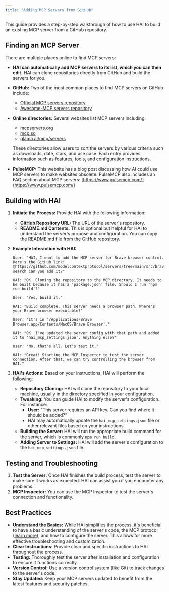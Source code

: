 ```yaml
---
title: "Adding MCP Servers from GitHub"
---
```


This guide provides a step-by-step walkthrough of how to use HAI to build an existing MCP server from a GitHub repository.

## **Finding an MCP Server**

There are multiple places online to find MCP servers:

-   **HAI can automatically add MCP servers to its list, which you can then edit.** HAI can clone repositories directly from GitHub and build the servers for you.
-   **GitHub:** Two of the most common places to find MCP servers on GitHub include:
    -   [Official MCP servers repository](https://github.com/modelcontextprotocol/servers)
    -   [Awesome-MCP servers repository](https://github.com/punkpeye/awesome-mcp-servers)
-   **Online directories:** Several websites list MCP servers including:

    -   [mcpservers.org](https://mcpservers.org/)
    -   [mcp.so](https://mcp.so/)
    -   [glama.ai/mcp/servers](https://glama.ai/mcp/servers)

    These directories allow users to sort the servers by various criteria such as downloads, date, stars, and use case. Each entry provides information such as features, tools, and configuration instructions.

-   **PulseMCP:** This website has a blog post discussing how AI could use MCP servers to make websites obsolete. PulseMCP also includes an FAQ section about MCP servers: [https://www.pulsemcp.com/](https://www.pulsemcp.com/)

## **Building with HAI**

1. **Initiate the Process:** Provide HAI with the following information:
    - **GitHub Repository URL:** The URL of the server's repository.
    - **README.md Contents:** This is optional but helpful for HAI to understand the server's purpose and configuration. You can copy the README.md file from the GitHub repository.
2. **Example Interaction with HAI:**

    ```
    User: "HAI, I want to add the MCP server for Brave browser control. Here's the GitHub link: @https://github.com/modelcontextprotocol/servers/tree/main/src/brave-search Can you add it?"

    HAI: "OK. Cloning the repository to the MCP directory. It needs to be built because it has a 'package.json' file. Should I run 'npm run build'?"

    User: "Yes, build it."

    HAI: "Build complete. This server needs a browser path. Where's your Brave browser executable?"

    User: "It's in '/Applications/Brave Browser.app/Contents/MacOS/Brave Browser'."

    HAI: "OK. I've updated the server config with that path and added it to 'hai_mcp_settings.json'. Anything else?"

    User: "No, that's all. Let's test it."

    HAI: "Great! Starting the MCP Inspector to test the server connection. After that, we can try controlling the browser from HAI."
    ```

3. **HAI's Actions:** Based on your instructions, HAI will perform the following:
    - **Repository Cloning:** HAI will clone the repository to your local machine, usually in the directory specified in your configuration.
    - **Tweaking:** You can guide HAI to modify the server's configuration. For instance:
        - **User:** "This server requires an API key. Can you find where it should be added?"
        - HAI may automatically update the `hai_mcp_settings.json` file or other relevant files based on your instructions.
    - **Building the Server:** HAI will run the appropriate build command for the server, which is commonly `npm run build`.
    - **Adding Server to Settings:** HAI will add the server's configuration to the `hai_mcp_settings.json` file.

## **Testing and Troubleshooting**

1. **Test the Server:** Once HAI finishes the build process, test the server to make sure it works as expected. HAI can assist you if you encounter any problems.
2. **MCP Inspector:** You can use the MCP Inspector to test the server's connection and functionality.

## **Best Practices**

-   **Understand the Basics:** While HAI simplifies the process, it's beneficial to have a basic understanding of the server's code, the MCP protocol ([learn more](/mcp/mcp-overview)), and how to configure the server. This allows for more effective troubleshooting and customization.
-   **Clear Instructions:** Provide clear and specific instructions to HAI throughout the process.
-   **Testing:** Thoroughly test the server after installation and configuration to ensure it functions correctly.
-   **Version Control:** Use a version control system (like Git) to track changes to the server's code.
-   **Stay Updated:** Keep your MCP servers updated to benefit from the latest features and security patches.
